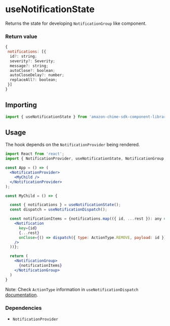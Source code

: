 <Meta title="UI Hooks/Notification/useNotificationState" />

# useNotificationState

Returns the state for developing `NotificationGroup` like component. 

### Return value

```javascript
{
 notifications: [{
  id?: string;
  severity?: Severity;
  message?: string;
  autoClose?: boolean;
  autoCloseDelay?: number;
  replaceAll?: boolean;
 }]
}
```

## Importing

```javascript
import { useNotificationState } from 'amazon-chime-sdk-component-library-react';
```

## Usage

The hook depends on the `NotificationProvider` being rendered.

```jsx
import React from 'react';
import { NotificationProvider, useNotificationState, NotificationGroup } from 'amazon-chime-sdk-component-library-react';

const App = () => (
  <NotificationProvider>
    <MyChild />
  </NotificationProvider>
);

const MyChild = () => {

  const { notifications } = useNotificationState();
  const dispatch = useNotificationDispatch();

  const notificationItems = {notifications.map(({ id, ...rest }): any => (
    <Notification
      key={id}
      {...rest}
      onClose={() => dispatch({ type: ActionType.REMOVE, payload: id })}
    />
  ))};

  return (
    <NotificationGroup>
      {notificationItems}
    </NotificationGroup>
  )
}
```

Note: Check `ActionType` information in `useNotificationDispatch` [documentation](/?path=/docs/ui-hooks-notification-usenotificationdispatch--page).

### Dependencies

- `NotificationProvider`
